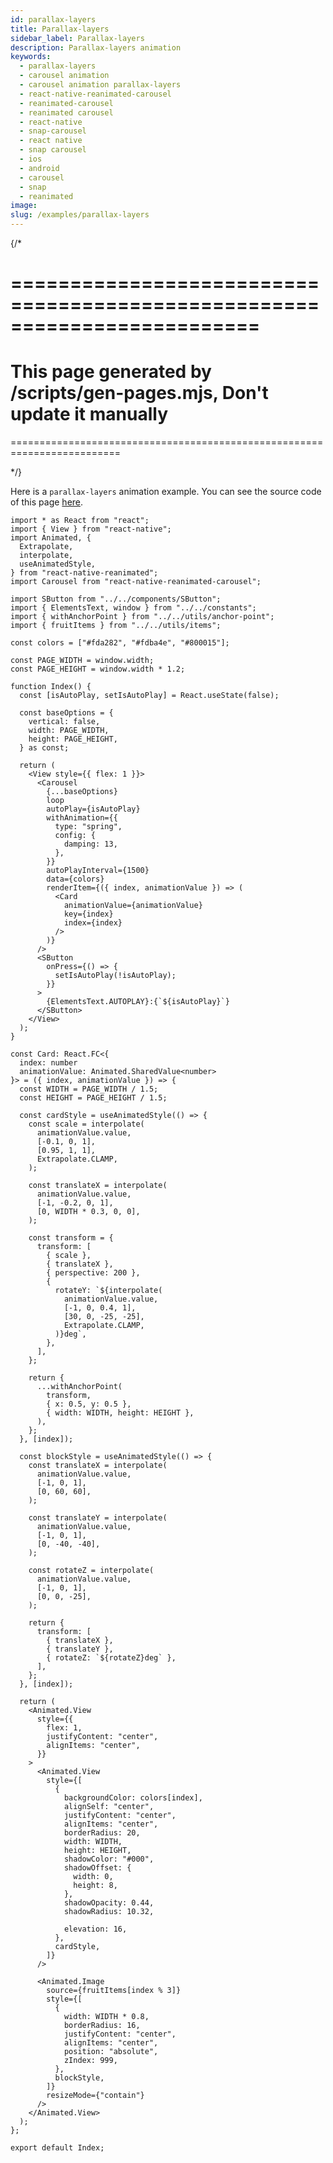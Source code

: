 ```yaml
---
id: parallax-layers
title: Parallax-layers
sidebar_label: Parallax-layers
description: Parallax-layers animation
keywords:
  - parallax-layers
  - carousel animation
  - carousel animation parallax-layers
  - react-native-reanimated-carousel
  - reanimated-carousel
  - reanimated carousel
  - react-native
  - snap-carousel
  - react native
  - snap carousel
  - ios
  - android
  - carousel
  - snap
  - reanimated
image:
slug: /examples/parallax-layers
---
```


{/* 

=========================================================================
=========================================================================
This page generated by /scripts/gen-pages.mjs, Don't update it manually 
=========================================================================
=========================================================================

*/}

Here is a `parallax-layers` animation example. You can see the source code of this page [here](https://github.com/dohooo/react-native-reanimated-carousel/blob/main/example/app/src/pages/parallax-layers/index.tsx).


<Page page='parallax-layers' />

```tsx copy
import * as React from "react";
import { View } from "react-native";
import Animated, {
  Extrapolate,
  interpolate,
  useAnimatedStyle,
} from "react-native-reanimated";
import Carousel from "react-native-reanimated-carousel";

import SButton from "../../components/SButton";
import { ElementsText, window } from "../../constants";
import { withAnchorPoint } from "../../utils/anchor-point";
import { fruitItems } from "../../utils/items";

const colors = ["#fda282", "#fdba4e", "#800015"];

const PAGE_WIDTH = window.width;
const PAGE_HEIGHT = window.width * 1.2;

function Index() {
  const [isAutoPlay, setIsAutoPlay] = React.useState(false);

  const baseOptions = {
    vertical: false,
    width: PAGE_WIDTH,
    height: PAGE_HEIGHT,
  } as const;

  return (
    <View style={{ flex: 1 }}>
      <Carousel
        {...baseOptions}
        loop
        autoPlay={isAutoPlay}
        withAnimation={{
          type: "spring",
          config: {
            damping: 13,
          },
        }}
        autoPlayInterval={1500}
        data={colors}
        renderItem={({ index, animationValue }) => (
          <Card
            animationValue={animationValue}
            key={index}
            index={index}
          />
        )}
      />
      <SButton
        onPress={() => {
          setIsAutoPlay(!isAutoPlay);
        }}
      >
        {ElementsText.AUTOPLAY}:{`${isAutoPlay}`}
      </SButton>
    </View>
  );
}

const Card: React.FC<{
  index: number
  animationValue: Animated.SharedValue<number>
}> = ({ index, animationValue }) => {
  const WIDTH = PAGE_WIDTH / 1.5;
  const HEIGHT = PAGE_HEIGHT / 1.5;

  const cardStyle = useAnimatedStyle(() => {
    const scale = interpolate(
      animationValue.value,
      [-0.1, 0, 1],
      [0.95, 1, 1],
      Extrapolate.CLAMP,
    );

    const translateX = interpolate(
      animationValue.value,
      [-1, -0.2, 0, 1],
      [0, WIDTH * 0.3, 0, 0],
    );

    const transform = {
      transform: [
        { scale },
        { translateX },
        { perspective: 200 },
        {
          rotateY: `${interpolate(
            animationValue.value,
            [-1, 0, 0.4, 1],
            [30, 0, -25, -25],
            Extrapolate.CLAMP,
          )}deg`,
        },
      ],
    };

    return {
      ...withAnchorPoint(
        transform,
        { x: 0.5, y: 0.5 },
        { width: WIDTH, height: HEIGHT },
      ),
    };
  }, [index]);

  const blockStyle = useAnimatedStyle(() => {
    const translateX = interpolate(
      animationValue.value,
      [-1, 0, 1],
      [0, 60, 60],
    );

    const translateY = interpolate(
      animationValue.value,
      [-1, 0, 1],
      [0, -40, -40],
    );

    const rotateZ = interpolate(
      animationValue.value,
      [-1, 0, 1],
      [0, 0, -25],
    );

    return {
      transform: [
        { translateX },
        { translateY },
        { rotateZ: `${rotateZ}deg` },
      ],
    };
  }, [index]);

  return (
    <Animated.View
      style={{
        flex: 1,
        justifyContent: "center",
        alignItems: "center",
      }}
    >
      <Animated.View
        style={[
          {
            backgroundColor: colors[index],
            alignSelf: "center",
            justifyContent: "center",
            alignItems: "center",
            borderRadius: 20,
            width: WIDTH,
            height: HEIGHT,
            shadowColor: "#000",
            shadowOffset: {
              width: 0,
              height: 8,
            },
            shadowOpacity: 0.44,
            shadowRadius: 10.32,

            elevation: 16,
          },
          cardStyle,
        ]}
      />

      <Animated.Image
        source={fruitItems[index % 3]}
        style={[
          {
            width: WIDTH * 0.8,
            borderRadius: 16,
            justifyContent: "center",
            alignItems: "center",
            position: "absolute",
            zIndex: 999,
          },
          blockStyle,
        ]}
        resizeMode={"contain"}
      />
    </Animated.View>
  );
};

export default Index;

```